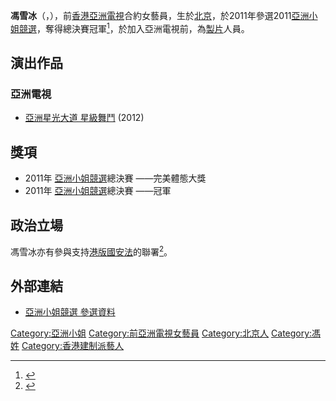 {{blpsources|time=2017-12-31T13:10:59+00:00}}
{{expand|time=2012-01-21T02:40:26+00:00}}
{{藝人
| 類型 = 女演員
| 圖片 = 
| 羅馬拼音 = Feng Xue Bing
| 英文名 = Michelle
| 姓名 = 馮雪冰
| 本名 = 
| 暱稱 = 冰冰
| 民族 = [[漢族|漢族]]
| 出生日期 = {{birth year and age|1987}}
| 出生地點= {{CHN-1949}}[[北京市|北京市]]
| 逝世日期 = 
| 逝世地點 = 
| 國籍 = {{CNHK}}
| 母校 = [[中國傳媒大學|中國傳媒大學]]
| 活躍年代 = 2011年至今
| 語言 = [[普通話|普通話]]
| 官方網站 = 
| 經紀公司 = [[亞洲電視|亞洲電視]]（2012年-2016年）<br>[[HMV數碼中國集團|GME中國]]（2016年-）
| imdb =
}}

'''馮雪冰'''（{{lang|en|'''Feng Xue Bing Michelle'''}}，{{bd|1987年|catIdx=F馮}}），前[[香港|香港]][[亞洲電視|亞洲電視]]合約女藝員，生於[[北京|北京]]，於2011年參選2011[[亞洲小姐競選|亞洲小姐競選]]，奪得總決賽冠軍<ref>{{cite news|url=http://hd.stheadline.com/ent/ent_content.asp?contid=125489&srctype=g|title=韓燕馮雪冰姚嘉雯拒赴飯局|newspaper=頭條日報|date=2012-05-30}}</ref>，於加入亞洲電視前，為[[製片|製片]]人員。

==演出作品==
===亞洲電視===
* [[亞洲星光大道_星級舞鬥|亞洲星光大道 星級舞鬥]] (2012)

==獎項==
*2011年 [[亞洲小姐競選|亞洲小姐競選]]總決賽 ——完美體態大獎
*2011年 [[亞洲小姐競選|亞洲小姐競選]]總決賽 ——冠軍

== 政治立場 ==
馮雪冰亦有參與支持[[全國人民代表大會關於建立健全香港特別行政區維護國家安全的法律制度和執行機制的決定|港版國安法]]的聯署<ref>{{cite news |title=文藝界2600人聯署支持立法 |accessdate=2020-06-02 |work=文匯報 |date=2020-05-30}}</ref>。

==外部連結==
* [https://web.archive.org/web/20120116230348/http://www.missasia.com.hk/content.html 亞洲小姐競選 參選資料]

<references/>

{{演员小作品}}
{{亞洲小姐|[[王欣|王欣]]|冠|2011年|[[陳彥蓉|陳彥蓉]]}}
{{亞洲小姐競選歷屆三甲得主}}
{{一元製作室有限公司}}
[[Category:亞洲小姐|Category:亞洲小姐]]
[[Category:前亞洲電視女藝員|Category:前亞洲電視女藝員]]
[[Category:北京人|Category:北京人]]
[[Category:馮姓|Category:馮姓]]
[[Category:香港建制派藝人|Category:香港建制派藝人]]